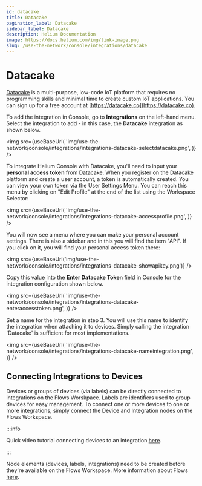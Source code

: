 ```yaml
---
id: datacake
title: Datacake
pagination_label: Datacake
sidebar_label: Datacake
description: Helium Documentation
image: https://docs.helium.com/img/link-image.png
slug: /use-the-network/console/integrations/datacake
---
```


# Datacake


[Datacake](https://datacake.co) is a multi-purpose, low-code IoT platform that requires no
programming skills and minimal time to create custom IoT applications. You can sign up for a free
account at [https://datacake.co](https://datacake.co).

To add the integration in Console, go to **Integrations** on the left-hand menu. Select the
integration to add - in this case, the **Datacake** integration as shown below.

<img
  src={useBaseUrl(
    'img/use-the-network/console/integrations/integrations-datacake-selectdatacake.png',
  )}
/>

To integrate Helium Console with Datacake, you'll need to input your **personal access token** from
Datacake. When you register on the Datacake platform and create a user account, a token is
automatically created. You can view your own token via the User Settings Menu. You can reach this
menu by clicking on "Edit Profile" at the end of the list using the Workspace Selector:

<img
  src={useBaseUrl(
    'img/use-the-network/console/integrations/integrations-datacake-accessprofile.png',
  )}
/>

You will now see a menu where you can make your personal account settings. There is also a sidebar
and in this you will find the item "API". If you click on it, you will find your personal access
token there:

<img
  src={useBaseUrl('img/use-the-network/console/integrations/integrations-datacake-showapikey.png')}
/>

Copy this value into the **Enter Datacake Token** field in Console for the integration configuration
shown below.

<img
  src={useBaseUrl(
    'img/use-the-network/console/integrations/integrations-datacake-enteraccesstoken.png',
  )}
/>

Set a name for the integration in step 3. You will use this name to identify the integration when
attaching it to devices. Simply calling the integration 'Datacake' is sufficient for most
implementations.

<img
  src={useBaseUrl(
    'img/use-the-network/console/integrations/integrations-datacake-nameintegration.png',
  )}
/>

## Connecting Integrations to Devices

Devices or groups of devices (via labels) can be directly connected to integrations on the Flows
Worskpace. Labels are identifiers used to group devices for easy management. To connect one or more
devices to one or more integrations, simply connect the Device and Integration nodes on the Flows
Workspace.

:::info

Quick video tutorial connecting devices to an integration
[here](https://www.youtube.com/watch?v=lnERw1f7TGE).

:::

Node elements (devices, labels, integrations) need to be created before they're available on the
Flows Workspace. More information about Flows
[here](https://docs.helium.com/use-the-network/console/flows/).
